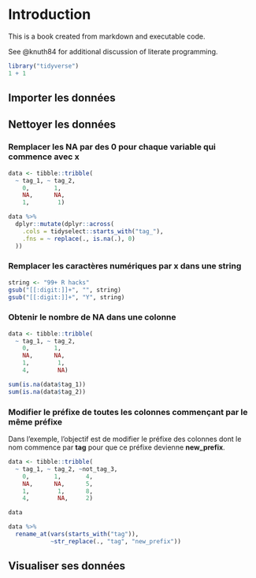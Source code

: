 # Introduction

This is a book created from markdown and executable code.

See @knuth84 for additional discussion of literate programming.

```r
library("tidyverse")
1 + 1
```

## Importer les données

## Nettoyer les données

### Remplacer les NA par des 0 pour chaque variable qui commence avec x

```r
data <- tibble::tribble( 
  ~ tag_1, ~ tag_2,
    0,       1,
    NA,      NA,
    1,        1)

data %>%
  dplyr::mutate(dplyr::across(
    .cols = tidyselect::starts_with("tag_"),
    .fns = ~ replace(., is.na(.), 0)
  ))
```

### Remplacer les caractères numériques par x dans une string

```r
string <- "99+ R hacks"
gsub("[[:digit:]]+", "", string)
gsub("[[:digit:]]+", "Y", string)
```

### Obtenir le nombre de NA dans une colonne

```r
data <- tibble::tribble( 
  ~ tag_1, ~ tag_2,
    0,       1,
    NA,      NA,
    1,        1,
    4,        NA)

sum(is.na(data$tag_1))
sum(is.na(data$tag_2))
```

### Modifier le préfixe de toutes les colonnes commençant par le même préfixe

Dans l'exemple, l'objectif est de modifier le préfixe des colonnes dont le nom commence par **tag** pour que ce préfixe devienne **new_prefix**.

```r
data <- tibble::tribble( 
  ~ tag_1, ~ tag_2, ~not_tag_3,
    0,       1,       4,
    NA,      NA,      5,
    1,        1,      8,
    4,        NA,     2)

data

data %>%
  rename_at(vars(starts_with("tag")),
            ~str_replace(., "tag", "new_prefix"))
```

## Visualiser ses données
